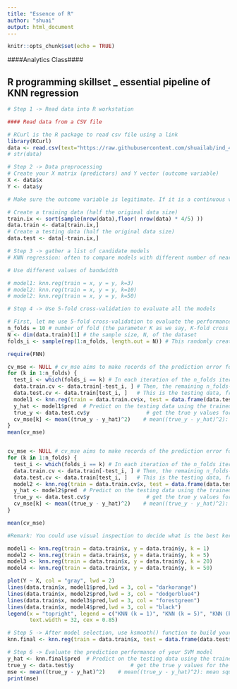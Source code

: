 ---
title: "Essence of R"
author: "shuai"
output: html_document
---

```{r setup, include=FALSE}
knitr::opts_chunk$set(echo = TRUE)
```


####Analytics Class####

## R programming skillset _ essential pipeline of KNN regression

```{r}
# Step 1 -> Read data into R workstation

#### Read data from a CSV file 

# RCurl is the R package to read csv file using a link
library(RCurl)
data <- read.csv(text="https://raw.githubusercontent.com/shuailab/ind_498/master/resource/data/KR.csv")
# str(data)
```

```{r}
# Step 2 -> Data preprocessing
# Create your X matrix (predictors) and Y vector (outcome variable)
X <- data$x
Y <- data$y

# Make sure the outcome variable is legitimate. If it is a continuous variable (regression problem), it should be defined as a "num" variable in R. If it is a binary or a more genernal categorical variable (classification problem), it should be defined as a "factor" variable in R. 

# Create a training data (half the original data size)
train.ix <- sort(sample(nrow(data),floor( nrow(data) * 4/5) ))
data.train <- data[train.ix,]
# Create a testing data (half the original data size)
data.test <- data[-train.ix,]

```

```{r}
# Step 3 -> gather a list of candidate models
# KNN regression: often to compare models with different number of nearest neighbors

# Use different values of bandwidth

# model1: knn.reg(train = x, y = y, k=3)
# model2: knn.reg(train = x, y = y, k=10)
# model2: knn.reg(train = x, y = y, k=50)

```


```{r}
# Step 4 -> Use 5-fold cross-validation to evaluate all the models

# First, let me use 5-fold cross-validation to evaluate the performance of model1
n_folds = 10 # number of fold (the parameter K as we say, K-fold cross validation)
N <- dim(data.train)[1] # the sample size, N, of the dataset
folds_i <- sample(rep(1:n_folds, length.out = N)) # This randomly creates a labeling vector (1 X N) for the N samples. For example, if N = 16, and I run this function and it returns the value as 5  4  4 10  6  7  6  8  3  2  1  5  3  9  2  1. That means, the first sample is allocated to the 5th fold, the 2nd and 3rd samples are allocated to the 4th fold, etc. 

require(FNN)

cv_mse <- NULL # cv_mse aims to make records of the prediction error for each fold
for (k in 1:n_folds) {
  test_i <- which(folds_i == k) # In each iteration of the n_folds iterations, remember, we use one fold of                                      data as the testing data
  data.train.cv <- data.train[-test_i, ] # Then, the remaining n_folds-1 folds' data form our training data
  data.test.cv <- data.train[test_i, ]   # This is the testing data, from the ith fold
  model1 <- knn.reg(train = data.train.cv$x, test = data.frame(data.test.cv$x), y = data.train.cv$y, k = 5) # (1) Fit the kernel regression model with Gaussian kernel (argument: kernel = "normal") and bandwidth = 0.5; (2) Here, one unique thing about ksmooth is, there is no predict() for it. Rather, it has the argument "x.points=data.test.cv" to specify where you want to predict on 
  y_hat <- model1$pred  # Predict on the testing data using the trained model
  true_y <- data.test.cv$y                  # get the true y values for the testing data
  cv_mse[k] <- mean((true_y - y_hat)^2)    # mean((true_y - y_hat)^2): mean squared error (MSE). The small                                              this error, the better your model is
}
mean(cv_mse)


cv_mse <- NULL # cv_mse aims to make records of the prediction error for each fold
for (k in 1:n_folds) {
  test_i <- which(folds_i == k) # In each iteration of the n_folds iterations, remember, we use one fold of                                      data as the testing data
  data.train.cv <- data.train[-test_i, ] # Then, the remaining n_folds-1 folds' data form our training data
  data.test.cv <- data.train[test_i, ]   # This is the testing data, from the ith fold
  model2 <- knn.reg(train = data.train.cv$x, test = data.frame(data.test.cv$x), y = data.train.cv$y, k = 20) # (1) Fit the kernel regression model with Gaussian kernel (argument: kernel = "normal") and bandwidth = 0.5; (2) Here, one unique thing about ksmooth is, there is no predict() for it. Rather, it has the argument "x.points=data.test.cv" to specify where you want to predict on 
  y_hat <- model2$pred  # Predict on the testing data using the trained model
  true_y <- data.test.cv$y                  # get the true y values for the testing data
  cv_mse[k] <- mean((true_y - y_hat)^2)    # mean((true_y - y_hat)^2): mean squared error (MSE). The small                                              this error, the better your model is
}

mean(cv_mse)

```

```{r}
#Remark: You could use visual inspection to decide what is the best kernel and bandwidth for your kernel regression as well. Sometimes, visual inspection (sounds subjective) is effective, and can look at the global pattern more clearly than automatic cross-validation that relies on one single index (mse or prediction error)

model1 <- knn.reg(train = data.train$x, y = data.train$y, k = 1)
model2 <- knn.reg(train = data.train$x, y = data.train$y, k = 5)
model3 <- knn.reg(train = data.train$x, y = data.train$y, k = 20)
model4 <- knn.reg(train = data.train$x, y = data.train$y, k = 50)

plot(Y ~ X, col = "gray", lwd = 2)
lines(data.train$x, model1$pred,lwd = 3, col = "darkorange")
lines(data.train$x, model2$pred,lwd = 3, col = "dodgerblue4")
lines(data.train$x, model3$pred,lwd = 3, col = "forestgreen")
lines(data.train$x, model4$pred,lwd = 3, col = "black")
legend(x = "topright", legend = c("KNN (k = 1)", "KNN (k = 5)", "KNN (k = 20)","KNN (k = 50)"), lwd = rep(3, 4), col = c("darkorange", "dodgerblue4", "forestgreen","black"), 
       text.width = 32, cex = 0.85)
```


```{r}
# Step 5 -> After model selection, use ksmooth() function to build your final model
knn.final <- knn.reg(train = data.train$x, test = data.frame(data.test$x), y = data.train$y, k = 10) # 

```


```{r}
# Step 6 -> Evaluate the prediction performance of your SVM model
y_hat <- knn.final$pred  # Predict on the testing data using the trained model
true_y <- data.test$y                  # get the true y values for the testing data
mse <- mean((true_y - y_hat)^2)    # mean((true_y - y_hat)^2): mean squared error (MSE). The small                                              this error, the better your model is
print(mse)
```
